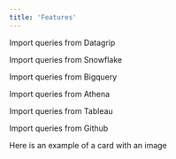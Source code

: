 ```yaml
---
title: 'Features'
---
```


<CardGroup cols={2}>
  <Card title="Folders" icon="folder"
  href="/importqueries_datagrip">
    Import queries from Datagrip
  </Card>

  <Card title="Queries & Versions" icon="square-code"
  href="/importqueries_snowflake">
    Import queries from Snowflake
  </Card>

  <Card title="Search" icon="magnifying-glass"
  href="/importqueries_bigquery">
    Import queries from Bigquery
  </Card>

  <Card title="Snippet Injection in IDE " icon="laptop-code"
  href="/importqueries_athena">
    Import queries from Athena
  </Card>

  <Card title="Query History Logs" icon="square-1"
  href="/importqueries_tableau">
    Import queries from Tableau
  </Card>

  <Card title="Collaboration" icon="screen-users"
  href="/importqueries_github">
    Import queries from Github
  </Card>

</CardGroup>

<CardGroup cols={2}>
<Card title="Image Card" img="/images/folders_type_zoom.png">
  Here is an example of a card with an image
</Card>
</CardGroup>